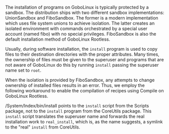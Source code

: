 {{ToC}}

The installation of programs on GoboLinux is typically protected by a sandbox. The distribution ships with two different sandbox implementations: UnionSandbox and FiboSandbox. The former is a modern implementation which uses file system unions to achieve isolation. The latter creates an isolated environment with commands orchestrated by a special user account (named fibo) with no special privileges. FiboSandbox is also the default installation method of GoboLinux Rootless.

Usually, during software installation, the <code>install</code> program is used to copy files to their destination directories with the proper attributes. Many times, the ownership of files must be given to the superuser and programs that are not aware of GoboLinux do this by running <code>install</code> passing the superuser name set to <code>root</code>.

When the isolation is provided by FiboSandbox, any attempts to change ownership of installed files results in an error. Thus, we employ the following workaround to enable the compilation of recipes using Compile on GoboLinux Rootless.

/System/Index/bin/install points to the <code>install</code> script from the Scripts package,
not to the <code>install</code> program from the CoreUtils package. This <code>install</code> script
translates the superuser name and forwards the real installation
work to <code>real_install</code>, which is, as the name suggests, a symlink to the "real" <code>install</code> from CoreUtils.

{{Handbook}}
